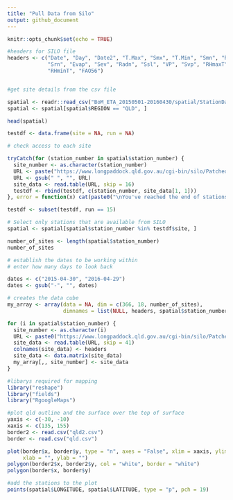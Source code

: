```yaml
---
title: "Pull Data from Silo"
output: github_document
---
```


```r
knitr::opts_chunk$set(echo = TRUE)
```

```r

#headers for SILO file
headers <- c("Date", "Day", "Date2", "T.Max", "Smx", "T.Min", "Smn", "Rain",
             "Srn", "Evap", "Sev", "Radn", "Ssl", "VP", "Svp", "RHmaxT",
             "RHminT", "FAO56")


#get site details from the csv file

spatial <- readr::read_csv("BoM_ETA_20150501-20160430/spatial/StationData.csv")
spatial <- spatial[spatial$REGION == "QLD", ]

head(spatial)

testdf <- data.frame(site = NA, run = NA)

# check access to each site

tryCatch(for (station_number in spatial$station_number) {
  site_number <- as.character(station_number)
  URL <- paste("https://www.longpaddock.qld.gov.au/cgi-bin/silo/PatchedPointDataset.php?format=fao56&station=", site_number, "&start=20160101&finish=20160102&username=USQKEITH&password=KEITH4350")
  URL <- gsub(" ", "", URL) 
  site_data <- read.table(URL, skip = 16)
  testdf <- rbind(testdf, c(station_number, site_data[1, 1]))
}, error = function(x) cat(paste0("\nYou've reached the end of stations available in this data set. The testdf data frame is complete.")))

testdf <- subset(testdf, run == 15)

# Select only stations that are available from SILO
spatial <- spatial[spatial$station_number %in% testdf$site, ]

number_of_sites <- length(spatial$station_number)
number_of_sites
```

```r
# establish the dates to be working within
# enter how many days to look back

dates <- c("2015-04-30", "2016-04-29")
dates <- gsub("-", "", dates)

# creates the data cube
my_array <- array(data = NA, dim = c(366, 18, number_of_sites),
                  dimnames = list(NULL, headers, spatial$station_number))

for (i in spatial$station_number) {
  site_number <- as.character(i)
  URL <- paste0("https://www.longpaddock.qld.gov.au/cgi-bin/silo/PatchedPointDataset.php?format=fao56&station=", i, "&start=", dates[1], "&finish=", dates[2], "&username=USQKEITH&password=KEITH4350")
  site_data <- read.table(URL, skip = 41)
  colnames(site_data) <- headers
  site_data <- data.matrix(site_data) 
  my_array[,, site_number] <- site_data 
}

```

```r
#libarys required for mapping
library("reshape")
library("fields")
library("RgoogleMaps")

#plot qld outline and the surface over the top of surface
yaxis <- c(-30, -10)
xaxis <- c(135, 155)
border2 <- read.csv("qld2.csv")
border <- read.csv("qld.csv")

plot(border$x, border$y, type = "n", axes = "False", xlim = xaxis, ylim = yaxis,
     xlab = "", ylab = "")
polygon(border2$x, border2$y, col = "white", border = "white")
polygon(border$x, border$y)

#add the stations to the plot
points(spatial$LONGITUDE, spatial$LATITUDE, type = "p", pch = 19)

```
